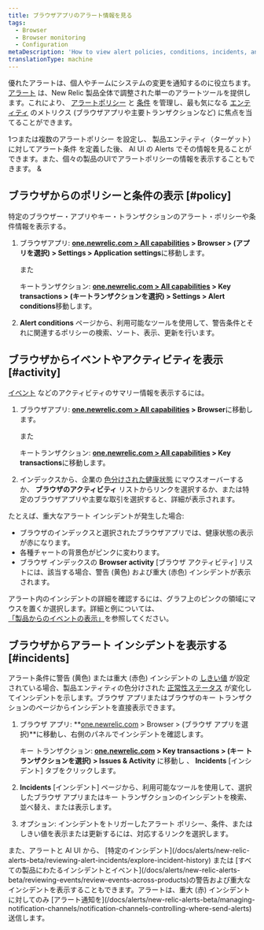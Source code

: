 ```yaml
---
title: ブラウザアプリのアラート情報を見る
tags:
  - Browser
  - Browser monitoring
  - Configuration
metaDescription: 'How to view alert policies, conditions, incidents, and other activity and events directly the browser monitoring UI.'
translationType: machine
---
```


優れたアラートは、個人やチームにシステムの変更を通知するのに役立ちます。 [アラート](/docs/alerts/new-relic-alerts-beta/getting-started/new-relic-alerts) は、New Relic 製品全体で調整された単一のアラートツールを提供します。これにより、 [アラートポリシー](/docs/alerts/new-relic-alerts-beta/getting-started/alerts-glossary#alert-policy) と [条件](/docs/alerts/new-relic-alerts-beta/getting-started/alerts-glossary#alert-condition) を管理し、最も気になる [エンティティ](/docs/alerts/new-relic-alerts-beta/getting-started/alerts-glossary#alert-entity) のメトリクス (ブラウザアプリや主要トランザクションなど) に焦点を当てることができます。

[](/docs/alerts/new-relic-alerts-beta/configuring-alert-policies/name-or-rename-alert-policy)1つまたは複数のアラートポリシー を設定し、 製品エンティティ（ターゲット） に対してアラート条件 を定義した後、 AI UI の Alerts でその情報を見ることができます。また、個々の製品のUIでアラートポリシーの情報を表示することもできます。 [](/docs/alerts/new-relic-alerts-beta/configuring-alert-policies/define-alert-conditions)[](/docs/alerts/new-relic-alerts-beta/configuring-alert-policies/select-product-targets-alert-condition)&

## ブラウザからのポリシーと条件の表示 [#policy]

特定のブラウザー・アプリやキー・トランザクションのアラート・ポリシーや条件情報を表示する。

1. ブラウザアプリ: **[one.newrelic.com > All capabilities](https://one.newrelic.com/all-capabilities) > Browser > (アプリを選択) > Settings > Application settings**に移動します。

   また

   キートランザクション: **[one.newrelic.com > All capabilities](https://one.newrelic.com/all-capabilities) > Key transactions > (キートランザクションを選択) > Settings > Alert conditions**移動します。

2. **Alert conditions** ページから、利用可能なツールを使用して、警告条件とそれに関連するポリシーの検索、ソート、表示、更新を行います。

## ブラウザからイベントやアクティビティを表示 [#activity]

[イベント](/docs/alerts/new-relic-alerts-beta/getting-started/alerts-glossary#event) などのアクティビティのサマリー情報を表示するには。

1. ブラウザアプリ: **[one.newrelic.com > All capabilities](https://one.newrelic.com/all-capabilities) > Browser**に移動します。

   また

   キートランザクション: **[one.newrelic.com > All capabilities](https://one.newrelic.com/all-capabilities) > Key transactions**に移動します。

2. インデックスから、企業の [色分けされた健康状態](/docs/alerts/new-relic-alerts-beta/getting-started/alerts-glossary#health-status) にマウスオーバーするか、 **ブラウザのアクティビティ** リストからリンクを選択するか、または特定のブラウザアプリや主要な取引を選択すると、詳細が表示されます。

たとえば、重大なアラート インシデントが発生した場合:

* ブラウザのインデックスと選択されたブラウザアプリでは、健康状態の表示が赤になります。
* 各種チャートの背景色がピンクに変わります。
* ブラウザ インデックスの **Browser activity** \[ブラウザ アクティビティ] リストには、該当する場合、警告 (黄色) および重大 (赤色) インシデントが表示されます。

アラート内のインシデントの詳細を確認するには、グラフ上のピンクの領域にマウスを置くか選択します。詳細と例については、 [「製品からのイベントの表示」](/docs/alerts/new-relic-alerts-beta/reviewing-events/view-events-their-products)を参照してください。

## ブラウザからアラート インシデントを表示する [#incidents]

アラート条件に警告 (黄色) または重大 (赤色) インシデントの [しきい値](/docs/alerts/new-relic-alerts-beta/getting-started/alerts-glossary#alert-threshold) が設定されている場合、製品エンティティの色分けされた [正常性ステータス](/docs/alerts/new-relic-alerts-beta/getting-started/alerts-glossary#health-status) が変化してインシデントを示します。ブラウザ アプリまたはブラウザのキー トランザクションのページからインシデントを直接表示できます。

1. ブラウザ アプリ: **[one.newrelic.com](https://one.newrelic.com/all-capabilities) > Browser > (ブラウザ アプリを選択)**に移動し、右側のパネルでインシデントを確認します。

   キー トランザクション: **[one.newrelic.com](https://one.newrelic.com/all-capabilities) > Key transactions > (キー トランザクションを選択) > Issues & Activity** に移動し 、 **Incidents** \[インシデント] タブをクリックします。

2. **Incidents** \[インシデント] ページから、利用可能なツールを使用して、選択したブラウザ アプリまたはキー トランザクションのインシデントを検索、並べ替え、または表示します。

3. オプション: インシデントをトリガーしたアラート ポリシー、条件、またはしきい値を表示または更新するには、対応するリンクを選択します。

<Callout variant="tip">
  また、アラートと AI UI から、 [特定のインシデント](/docs/alerts/new-relic-alerts-beta/reviewing-alert-incidents/explore-incident-history) または [すべての製品にわたるインシデントとイベント](/docs/alerts/new-relic-alerts-beta/reviewing-events/review-events-across-products)の警告および重大なインシデントを表示することもできます。アラートは、重大 (赤) インシデントに対してのみ [アラート通知を](/docs/alerts/new-relic-alerts-beta/managing-notification-channels/notification-channels-controlling-where-send-alerts) 送信します。
</Callout>
